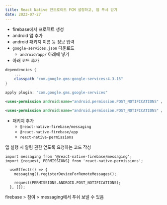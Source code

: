 ```yaml
---
title: React Native 안드로이드 FCM 설정하고, 앱 푸시 받기
date: 2023-07-27
---
```


- firebase에서 프로젝트 생성
- android 앱 추가
- android 패키지 이름 등 정보 입력
- `google-services.json` 다운로드
  - `android/app/` 아래에 넣기
- 아래 코드 추가

```plain:android/build.gradle
dependencies {
    ...
    classpath "com.google.gms:google-services:4.3.15"
}
```

```plain:android/app/build.gradle
apply plugin: "com.google.gms.google-services"
```

```xml:android/app/src/main/AndroidManifest.xml
<uses-permission android:name="android.permission.POST_NOTIFICATIONS" />
```

```xml:android/app/src/debug/AndroidManifest.xml
<uses-permission android:name="android.permission.POST_NOTIFICATIONS" />
```

- 패키지 추가
  - `@react-native-firebase/messaging`
  - `@react-native-firebase/app`
  - `react-native-permissions`

앱 실행 시 알림 권한 얻도록 요청하는 코드 작성

```js:App.tsx
import messaging from '@react-native-firebase/messaging';
import {request, PERMISSIONS} from 'react-native-permissions';

  useEffect(() => {
    messaging().registerDeviceForRemoteMessages();

    request(PERMISSIONS.ANDROID.POST_NOTIFICATIONS);
  }, []);
```

firebase > 참여 > messaging에서 푸쉬 보낼 수 있음